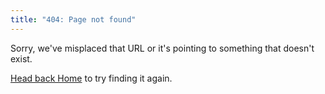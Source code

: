 ```yaml
---
title: "404: Page not found"
---
```



<ContentHeader header={props.pageContext.frontmatter.title}/>

Sorry, we've misplaced that URL or it's pointing to something that doesn't exist.

[Head back Home](/) to try finding it again.